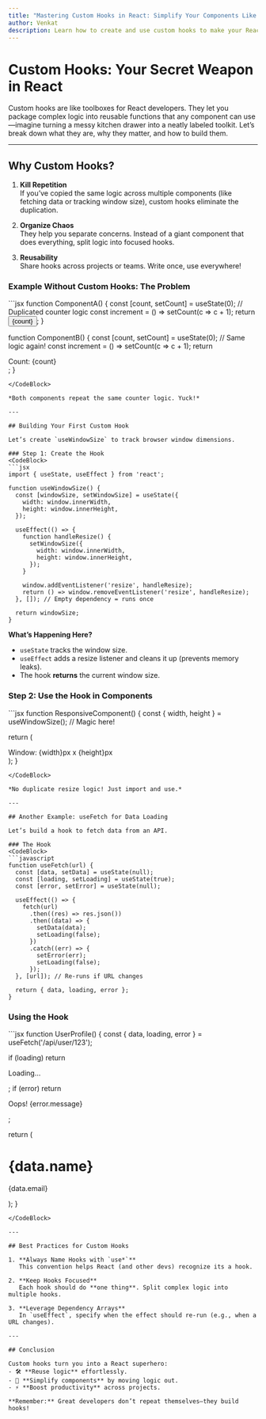 ```yaml
---
title: "Mastering Custom Hooks in React: Simplify Your Components Like a Pro"
author: Venkat 
description: Learn how to create and use custom hooks to make your React components cleaner, reusable, and more efficient.  
---
```


# Custom Hooks: Your Secret Weapon in React

Custom hooks are like toolboxes for React developers. They let you package complex logic into reusable functions
that any component can use—imagine turning a messy kitchen drawer into a neatly labeled toolkit.
Let’s break down what they are, why they matter, and how to build them.

---

## Why Custom Hooks?

1. **Kill Repetition**  
   If you’ve copied the same logic across multiple components (like fetching data or tracking window size), custom hooks eliminate the duplication.

2. **Organize Chaos**  
   They help you separate concerns. Instead of a giant component that does everything, split logic into focused hooks.

3. **Reusability**  
   Share hooks across projects or teams. Write once, use everywhere!

### Example Without Custom Hooks: The Problem

<CodeBlock>
```jsx
function ComponentA() {
  const [count, setCount] = useState(0);
  // Duplicated counter logic
  const increment = () => setCount(c => c + 1);
  return <button onClick={increment}>{count}</button>;
}

function ComponentB() {
  const [count, setCount] = useState(0);
  // Same logic again!
  const increment = () => setCount(c => c + 1);
  return <div onClick={increment}>Count: {count}</div>;
}

```
</CodeBlock>

*Both components repeat the same counter logic. Yuck!*

---

## Building Your First Custom Hook

Let’s create `useWindowSize` to track browser window dimensions.

### Step 1: Create the Hook
<CodeBlock>
```jsx
import { useState, useEffect } from 'react';

function useWindowSize() {
  const [windowSize, setWindowSize] = useState({
    width: window.innerWidth,
    height: window.innerHeight,
  });

  useEffect(() => {
    function handleResize() {
      setWindowSize({
        width: window.innerWidth,
        height: window.innerHeight,
      });
    }

    window.addEventListener('resize', handleResize);
    return () => window.removeEventListener('resize', handleResize);
  }, []); // Empty dependency = runs once

  return windowSize;
}
```
</CodeBlock>

**What’s Happening Here?**

-   `useState` tracks the window size.
-   `useEffect` adds a resize listener and cleans it up (prevents memory leaks).
-   The hook **returns** the current window size.

### Step 2: Use the Hook in Components

<CodeBlock>
```jsx
function ResponsiveComponent() {
    const { width, height } = useWindowSize(); // Magic here!

  return (
    <div>
    Window: {width}px x {height}px
    </div>
  );
}
```
</CodeBlock>

*No duplicate resize logic! Just import and use.*

---

## Another Example: useFetch for Data Loading

Let’s build a hook to fetch data from an API.

### The Hook
<CodeBlock>
```javascript
function useFetch(url) {
  const [data, setData] = useState(null);
  const [loading, setLoading] = useState(true);
  const [error, setError] = useState(null);

  useEffect(() => {
    fetch(url)
      .then((res) => res.json())
      .then((data) => {
        setData(data);
        setLoading(false);
      })
      .catch((err) => {
        setError(err);
        setLoading(false);
      });
  }, [url]); // Re-runs if URL changes

  return { data, loading, error };
}
```
</CodeBlock>

### Using the Hook

<CodeBlock>
```jsx
function UserProfile() {
  const { data, loading, error } = useFetch('/api/user/123');

  if (loading) return <p>Loading...</p>;
  if (error) return <p>Oops! {error.message}</p>;

  return (
    <div>
      <h1>{data.name}</h1>
      <p>{data.email}</p>
    </div>
  );
}
```
</CodeBlock>

---

## Best Practices for Custom Hooks

1. **Always Name Hooks with `use*`**
   This convention helps React (and other devs) recognize its a hook.

2. **Keep Hooks Focused**
   Each hook should do **one thing**. Split complex logic into multiple hooks.

3. **Leverage Dependency Arrays**
   In `useEffect`, specify when the effect should re-run (e.g., when a URL changes).

---

## Conclusion

Custom hooks turn you into a React superhero:
- 🛠 **Reuse logic** effortlessly.
- 🧩 **Simplify components** by moving logic out.
- ⚡ **Boost productivity** across projects.

**Remember:** Great developers don’t repeat themselves—they build hooks!